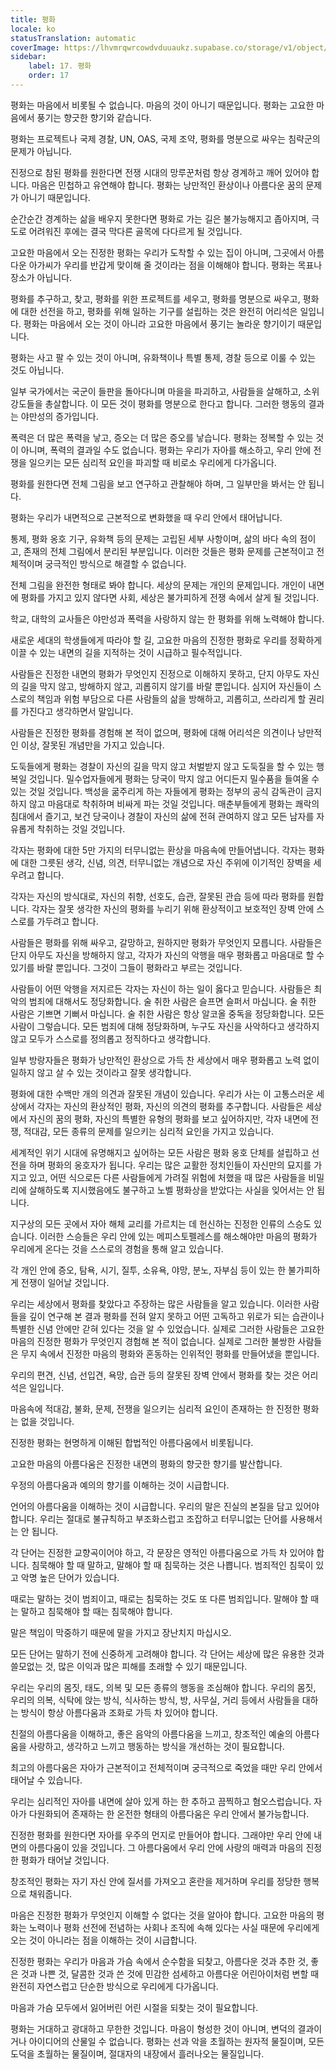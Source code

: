 ```yaml
---
title: 평화
locale: ko
statusTranslation: automatic
coverImage: https://lhvmrqwrcowdvduuaukz.supabase.co/storage/v1/object/public/strapi-uploads/small_cover-educacion-fundamental.webp-2d51a7828a2b1309555be27f7e2a61a0.webp
sidebar:
    label: 17. 평화
    order: 17
---
```

평화는 마음에서 비롯될 수 없습니다. 마음의 것이 아니기 때문입니다. 평화는 고요한 마음에서 풍기는 향긋한 향기와 같습니다.

평화는 프로젝트나 국제 경찰, UN, OAS, 국제 조약, 평화를 명분으로 싸우는 침략군의 문제가 아닙니다.

진정으로 참된 평화를 원한다면 전쟁 시대의 망루꾼처럼 항상 경계하고 깨어 있어야 합니다. 마음은 민첩하고 유연해야 합니다. 평화는 낭만적인 환상이나 아름다운 꿈의 문제가 아니기 때문입니다.

순간순간 경계하는 삶을 배우지 못한다면 평화로 가는 길은 불가능해지고 좁아지며, 극도로 어려워진 후에는 결국 막다른 골목에 다다르게 될 것입니다.

고요한 마음에서 오는 진정한 평화는 우리가 도착할 수 있는 집이 아니며, 그곳에서 아름다운 아가씨가 우리를 반갑게 맞이해 줄 것이라는 점을 이해해야 합니다. 평화는 목표나 장소가 아닙니다.

평화를 추구하고, 찾고, 평화를 위한 프로젝트를 세우고, 평화를 명분으로 싸우고, 평화에 대한 선전을 하고, 평화를 위해 일하는 기구를 설립하는 것은 완전히 어리석은 일입니다. 평화는 마음에서 오는 것이 아니라 고요한 마음에서 풍기는 놀라운 향기이기 때문입니다.

평화는 사고 팔 수 있는 것이 아니며, 유화책이나 특별 통제, 경찰 등으로 이룰 수 있는 것도 아닙니다.

일부 국가에서는 국군이 들판을 돌아다니며 마을을 파괴하고, 사람들을 살해하고, 소위 강도들을 총살합니다. 이 모든 것이 평화를 명분으로 한다고 합니다. 그러한 행동의 결과는 야만성의 증가입니다.

폭력은 더 많은 폭력을 낳고, 증오는 더 많은 증오를 낳습니다. 평화는 정복할 수 있는 것이 아니며, 폭력의 결과일 수도 없습니다. 평화는 우리가 자아를 해소하고, 우리 안에 전쟁을 일으키는 모든 심리적 요인을 파괴할 때 비로소 우리에게 다가옵니다.

평화를 원한다면 전체 그림을 보고 연구하고 관찰해야 하며, 그 일부만을 봐서는 안 됩니다.

평화는 우리가 내면적으로 근본적으로 변화했을 때 우리 안에서 태어납니다.

통제, 평화 옹호 기구, 유화책 등의 문제는 고립된 세부 사항이며, 삶의 바다 속의 점이고, 존재의 전체 그림에서 분리된 부분입니다. 이러한 것들은 평화 문제를 근본적이고 전체적이며 궁극적인 방식으로 해결할 수 없습니다.

전체 그림을 완전한 형태로 봐야 합니다. 세상의 문제는 개인의 문제입니다. 개인이 내면에 평화를 가지고 있지 않다면 사회, 세상은 불가피하게 전쟁 속에서 살게 될 것입니다.

학교, 대학의 교사들은 야만성과 폭력을 사랑하지 않는 한 평화를 위해 노력해야 합니다.

새로운 세대의 학생들에게 따라야 할 길, 고요한 마음의 진정한 평화로 우리를 정확하게 이끌 수 있는 내면의 길을 지적하는 것이 시급하고 필수적입니다.

사람들은 진정한 내면의 평화가 무엇인지 진정으로 이해하지 못하고, 단지 아무도 자신의 길을 막지 않고, 방해하지 않고, 괴롭히지 않기를 바랄 뿐입니다. 심지어 자신들이 스스로의 책임과 위험 부담으로 다른 사람들의 삶을 방해하고, 괴롭히고, 쓰라리게 할 권리를 가진다고 생각하면서 말입니다.

사람들은 진정한 평화를 경험해 본 적이 없으며, 평화에 대해 어리석은 의견이나 낭만적인 이상, 잘못된 개념만을 가지고 있습니다.

도둑들에게 평화는 경찰이 자신의 길을 막지 않고 처벌받지 않고 도둑질을 할 수 있는 행복일 것입니다. 밀수업자들에게 평화는 당국이 막지 않고 어디든지 밀수품을 들여올 수 있는 것일 것입니다. 백성을 굶주리게 하는 자들에게 평화는 정부의 공식 감독관이 금지하지 않고 마음대로 착취하며 비싸게 파는 것일 것입니다. 매춘부들에게 평화는 쾌락의 침대에서 즐기고, 보건 당국이나 경찰이 자신의 삶에 전혀 관여하지 않고 모든 남자를 자유롭게 착취하는 것일 것입니다.

각자는 평화에 대한 5만 가지의 터무니없는 환상을 마음속에 만들어냅니다. 각자는 평화에 대한 그릇된 생각, 신념, 의견, 터무니없는 개념으로 자신 주위에 이기적인 장벽을 세우려고 합니다.

각자는 자신의 방식대로, 자신의 취향, 선호도, 습관, 잘못된 관습 등에 따라 평화를 원합니다. 각자는 잘못 생각한 자신의 평화를 누리기 위해 환상적이고 보호적인 장벽 안에 스스로를 가두려고 합니다.

사람들은 평화를 위해 싸우고, 갈망하고, 원하지만 평화가 무엇인지 모릅니다. 사람들은 단지 아무도 자신을 방해하지 않고, 각자가 자신의 악행을 매우 평화롭고 마음대로 할 수 있기를 바랄 뿐입니다. 그것이 그들이 평화라고 부르는 것입니다.

사람들이 어떤 악행을 저지르든 각자는 자신이 하는 일이 옳다고 믿습니다. 사람들은 최악의 범죄에 대해서도 정당화합니다. 술 취한 사람은 슬프면 슬퍼서 마십니다. 술 취한 사람은 기쁘면 기뻐서 마십니다. 술 취한 사람은 항상 알코올 중독을 정당화합니다. 모든 사람이 그렇습니다. 모든 범죄에 대해 정당화하며, 누구도 자신을 사악하다고 생각하지 않고 모두가 스스로를 정의롭고 정직하다고 생각합니다.

일부 방랑자들은 평화가 낭만적인 환상으로 가득 찬 세상에서 매우 평화롭고 노력 없이 일하지 않고 살 수 있는 것이라고 잘못 생각합니다.

평화에 대한 수백만 개의 의견과 잘못된 개념이 있습니다. 우리가 사는 이 고통스러운 세상에서 각자는 자신의 환상적인 평화, 자신의 의견의 평화를 추구합니다. 사람들은 세상에서 자신의 꿈의 평화, 자신의 특별한 유형의 평화를 보고 싶어하지만, 각자 내면에 전쟁, 적대감, 모든 종류의 문제를 일으키는 심리적 요인을 가지고 있습니다.

세계적인 위기 시대에 유명해지고 싶어하는 모든 사람은 평화 옹호 단체를 설립하고 선전을 하며 평화의 옹호자가 됩니다. 우리는 많은 교활한 정치인들이 자신만의 묘지를 가지고 있고, 어떤 식으로든 다른 사람들에게 가려질 위험에 처했을 때 많은 사람들을 비밀리에 살해하도록 지시했음에도 불구하고 노벨 평화상을 받았다는 사실을 잊어서는 안 됩니다.

지구상의 모든 곳에서 자아 해체 교리를 가르치는 데 헌신하는 진정한 인류의 스승도 있습니다. 이러한 스승들은 우리 안에 있는 메피스토펠레스를 해소해야만 마음의 평화가 우리에게 온다는 것을 스스로의 경험을 통해 알고 있습니다.

각 개인 안에 증오, 탐욕, 시기, 질투, 소유욕, 야망, 분노, 자부심 등이 있는 한 불가피하게 전쟁이 일어날 것입니다.

우리는 세상에서 평화를 찾았다고 주장하는 많은 사람들을 알고 있습니다. 이러한 사람들을 깊이 연구해 본 결과 평화를 전혀 알지 못하고 어떤 고독하고 위로가 되는 습관이나 특별한 신념 안에만 갇혀 있다는 것을 알 수 있었습니다. 실제로 그러한 사람들은 고요한 마음의 진정한 평화가 무엇인지 경험해 본 적이 없습니다. 실제로 그러한 불쌍한 사람들은 무지 속에서 진정한 마음의 평화와 혼동하는 인위적인 평화를 만들어냈을 뿐입니다.

우리의 편견, 신념, 선입견, 욕망, 습관 등의 잘못된 장벽 안에서 평화를 찾는 것은 어리석은 일입니다.

마음속에 적대감, 불화, 문제, 전쟁을 일으키는 심리적 요인이 존재하는 한 진정한 평화는 없을 것입니다.

진정한 평화는 현명하게 이해된 합법적인 아름다움에서 비롯됩니다.

고요한 마음의 아름다움은 진정한 내면의 평화의 향긋한 향기를 발산합니다.

우정의 아름다움과 예의의 향기를 이해하는 것이 시급합니다.

언어의 아름다움을 이해하는 것이 시급합니다. 우리의 말은 진실의 본질을 담고 있어야 합니다. 우리는 절대로 불규칙하고 부조화스럽고 조잡하고 터무니없는 단어를 사용해서는 안 됩니다.

각 단어는 진정한 교향곡이어야 하고, 각 문장은 영적인 아름다움으로 가득 차 있어야 합니다. 침묵해야 할 때 말하고, 말해야 할 때 침묵하는 것은 나쁩니다. 범죄적인 침묵이 있고 악명 높은 단어가 있습니다.

때로는 말하는 것이 범죄이고, 때로는 침묵하는 것도 또 다른 범죄입니다. 말해야 할 때는 말하고 침묵해야 할 때는 침묵해야 합니다.

말은 책임이 막중하기 때문에 말을 가지고 장난치지 마십시오.

모든 단어는 말하기 전에 신중하게 고려해야 합니다. 각 단어는 세상에 많은 유용한 것과 쓸모없는 것, 많은 이익과 많은 피해를 초래할 수 있기 때문입니다.

우리는 우리의 몸짓, 태도, 의복 및 모든 종류의 행동을 조심해야 합니다. 우리의 몸짓, 우리의 의복, 식탁에 앉는 방식, 식사하는 방식, 방, 사무실, 거리 등에서 사람들을 대하는 방식이 항상 아름다움과 조화로 가득 차 있어야 합니다.

친절의 아름다움을 이해하고, 좋은 음악의 아름다움을 느끼고, 창조적인 예술의 아름다움을 사랑하고, 생각하고 느끼고 행동하는 방식을 개선하는 것이 필요합니다.

최고의 아름다움은 자아가 근본적이고 전체적이며 궁극적으로 죽었을 때만 우리 안에서 태어날 수 있습니다.

우리는 심리적인 자아를 내면에 살아 있게 하는 한 추하고 끔찍하고 혐오스럽습니다. 자아가 다원화되어 존재하는 한 온전한 형태의 아름다움은 우리 안에서 불가능합니다.

진정한 평화를 원한다면 자아를 우주의 먼지로 만들어야 합니다. 그래야만 우리 안에 내면의 아름다움이 있을 것입니다. 그 아름다움에서 우리 안에 사랑의 매력과 마음의 진정한 평화가 태어날 것입니다.

창조적인 평화는 자기 자신 안에 질서를 가져오고 혼란을 제거하며 우리를 정당한 행복으로 채워줍니다.

마음은 진정한 평화가 무엇인지 이해할 수 없다는 것을 알아야 합니다. 고요한 마음의 평화는 노력이나 평화 선전에 전념하는 사회나 조직에 속해 있다는 사실 때문에 우리에게 오는 것이 아니라는 점을 이해하는 것이 시급합니다.

진정한 평화는 우리가 마음과 가슴 속에서 순수함을 되찾고, 아름다운 것과 추한 것, 좋은 것과 나쁜 것, 달콤한 것과 쓴 것에 민감한 섬세하고 아름다운 어린아이처럼 변할 때 완전히 자연스럽고 단순한 방식으로 우리에게 다가옵니다.

마음과 가슴 모두에서 잃어버린 어린 시절을 되찾는 것이 필요합니다.

평화는 거대하고 광대하고 무한한 것입니다. 마음이 형성한 것이 아니며, 변덕의 결과이거나 아이디어의 산물일 수 없습니다. 평화는 선과 악을 초월하는 원자적 물질이며, 모든 도덕을 초월하는 물질이며, 절대자의 내장에서 흘러나오는 물질입니다.
